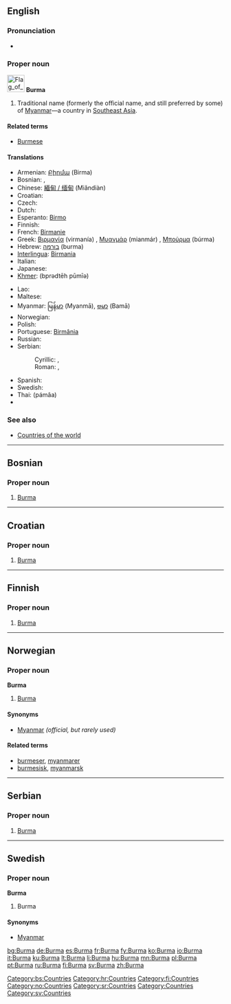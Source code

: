 {{also|burma}}
==English==

===Pronunciation===
* {{rhymes|ɜː(r)mə}}

===Proper noun===
[[Image:Flag of Myanmar.svg|40px]]
'''Burma'''

# Traditional name (formerly the official name, and still preferred by some) of [[Myanmar]]—a country in [[Southeast Asia]].

====Related terms====
* [[Burmese]]

====Translations====
{{trans-top|Southeast Asian country}}
* Armenian: [[Բիրմա]] (Birma)
* Bosnian: {{t-|bs|Mijanmar|m}}, {{t-|bs|Burma|f}}
* Chinese: [[緬甸 / 缅甸]] (Miǎndiàn)
* Croatian: {{t-|hr|Burma|f}}
* Czech: {{t+|cs|Barma|f}}
* Dutch: {{t-|nl|Birma}}
* Esperanto: [[Birmo]]
* Finnish: {{t+|fi|Burma}}
* French: [[Birmanie]]
* Greek: [[Βιρμανία]] (virmanía) {{f}}, [[Μυανμάρ]] (mianmár) {{n}}, [[Μπούρμα]] (búrma) {{f}}
* Hebrew: [[בורמה]] (burma)
* [[Interlingua]]: [[Birmania]]
* Italian: {{t+|it|Birmania}}
* Japanese: {{t-|ja|ビルマ|tr=Biruma|sc=Jpan}}
* [[Khmer]]: {{Khmr|[[ប្រទេសភូមា]]}} (bprədtēh pūmīə)
{{trans-mid}}
* Lao: {{t-|lo|ພະມ້າ|tr=pha'-maa|sc=Laoo|xs=Lao}}
* Maltese: {{t-|mt|Burma|xs=Maltese}}
* Myanmar: [[မြန်မာ]] (Myanmā), [[ဗမာ]] (Bamā)
* Norwegian: {{t-|no|Burma}}
* Polish: {{t-|pl|Birma|f}}
* Portuguese: [[Birmânia]] {{f}}
* Russian: {{t|ru|Бирма|f|tr=Bírma|sc=Cyrl}}
* Serbian:
*: Cyrillic: {{t-|sr|Мијанмар|m|sc=Cyrl}}, {{t-|sr|Бурма|f|sc=Cyrl}}
*: Roman: {{t-|sr|Mijanmar|m}}, {{t-|sr|Burma|f}}
* Spanish: {{t+|es|Birmania|f}}
* Swedish: {{t+|sv|Burma}}
* Thai: {{Thai|[[พม่า]]}} (pámâa)
* {{trreq|Vietnamese}}
{{trans-bottom}}

===See also===
* [[Appendix:Countries of the world|Countries of the world]]

----

==Bosnian==

===Proper noun===
{{infl|bs|proper noun|g=f}}

# [[#English|Burma]]

[[Category:bs:Countries]]

----

==Croatian==

===Proper noun===
{{infl|hr|proper noun|g=f}}

# [[#English|Burma]]

[[Category:hr:Countries]]

----

==Finnish==
{{wikipedia|lang=fi}}

===Proper noun===
{{fi-noun|proper=true|Burm|type=koira}}

# [[#English|Burma]]

[[Category:fi:Countries]]

----

==Norwegian==

===Proper noun===
'''Burma'''

# [[#English|Burma]]

====Synonyms====
* [[Myanmar]] ''(official, but rarely used)''

====Related terms====
* [[burmeser]], [[myanmarer]]
* [[burmesisk]], [[myanmarsk]]

[[Category:no:Countries]]

----

==Serbian==

===Proper noun===
{{infl|sr|proper noun|g=f|Cyrillic spelling|Бурма}}

# [[#English|Burma]]

[[Category:sr:Countries]]

----

==Swedish==

===Proper noun===
'''Burma'''

# Burma

====Synonyms====
* [[Myanmar]]

[[Category:Countries]]
[[Category:sv:Countries]]

[[bg:Burma]]
[[de:Burma]]
[[es:Burma]]
[[fr:Burma]]
[[fy:Burma]]
[[ko:Burma]]
[[io:Burma]]
[[it:Burma]]
[[ku:Burma]]
[[lt:Burma]]
[[li:Burma]]
[[hu:Burma]]
[[mn:Burma]]
[[pl:Burma]]
[[pt:Burma]]
[[ru:Burma]]
[[fi:Burma]]
[[sv:Burma]]
[[zh:Burma]]